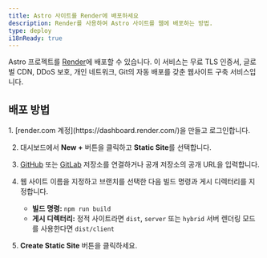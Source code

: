 ```yaml
---
title: Astro 사이트를 Render에 배포하세요
description: Render를 사용하여 Astro 사이트를 웹에 배포하는 방법.
type: deploy
i18nReady: true
---
```


Astro 프로젝트를 [Render](https://render.com/)에 배포할 수 있습니다. 이 서비스는 무료 TLS 인증서, 글로벌 CDN, DDoS 보호, 개인 네트워크, Git의 자동 배포를 갖춘 웹사이트 구축 서비스입니다.

## 배포 방법

<Steps>
1. [render.com 계정](https://dashboard.render.com/)을 만들고 로그인합니다.

2. 대시보드에서 **New +** 버튼을 클릭하고 **Static Site**를 선택합니다.

3. [GitHub](https://github.com/) 또는 [GitLab](https://about.gitlab.com/) 저장소를 연결하거나 공개 저장소의 공개 URL을 입력합니다.

4. 웹 사이트 이름을 지정하고 브랜치를 선택한 다음 빌드 명령과 게시 디렉터리를 지정합니다.
   - **빌드 명령:** `npm run build`
   - **게시 디렉터리:** 정적 사이트라면 `dist`, `server` 또는 `hybrid` 서버 렌더링 모드를 사용한다면 `dist/client`
   
5. **Create Static Site** 버튼을 클릭하세요.
</Steps>

